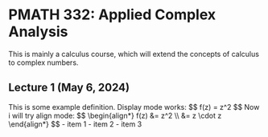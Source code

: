 
# PMATH 332: Applied Complex Analysis
This is mainly a calculus course, which will extend the concepts of calculus to complex numbers.

## Lecture 1 (May 6, 2024)
<Definition name="Example definition blah balhs dlfjha sdfj slkjd flksjd flkjs da sdf asdf asdf asdf asdf awsd f">
This is some example definition. Display mode works:
$$
f(z) = z^2
$$
Now i will try align mode:
$$
\begin{align*}
f(z) &= z^2 \\
    &= z \cdot z
\end{align*}
$$
- item 1
- item 2
- item 3
</Definition>